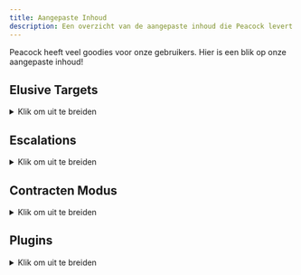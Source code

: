 ```yaml
---
title: Aangepaste Inhoud
description: Een overzicht van de aangepaste inhoud die Peacock levert.
---
```


Peacock heeft veel goodies voor onze gebruikers. Hier is een blik op onze aangepaste inhoud!

<div class="make_h2_smaller">

## Elusive Targets

<details>

<summary>Klik om uit te breiden</summary>

Binnen Peacock kun je Elusive Targets herspelen zonder tijdslimiet op herstarts (in tegenstelling tot Elusive Target Arcade), en zonder tijdslimiet.
  * **Hoe te Spelen**: Na het opstarten van Hitman 3 in Peacock, ga naar `Career` -> `Elusive Targets` in-game.

</details>

## Escalations

<details>
<summary>Klik om uit te breiden</summary>

* **Aangepaste Peacock Escalations**
  * Peacock ondersteunt aangepaste (gemaakt met input van de gebruiker) escalations. Deze escalations zijn standaard beschikbaar in het spel. Je kan ook enkele aangepaste escalations zien in de [Roadmaps](https://thepeacockproject.org/wiki/roadmaps).

* **Officiële Server Escalations**
  * Peacock ondersteunt ook enkele officiële server escalations, hoewel ze niet allemaal geport zijn. Deze escalations zijn standaard beschikbaar in het spel.
* **Legacy Escalations**
  * Peacock ondersteunt Hitman 2016 escalations die niet zijn overgezet naar Hitman 2 of 3 (legacy escalations).
  * Om legacy escalations te installeren, zoek `legacy in: plugin-releases` in de Peacock Discord. Download `LegacyEscalationsPlugin.js`, installeer het in je Peacock installatie map (`...Peacock-vx.x.x/Peacock-vx.x.x`).
* **Hoe Escalations te Spelen**: Ga naar het `Destinations` menu, dan naar een specifieke map in-game om escalations te openen.

</details>

## Contracten Modus

<details>
<summary>Klik om uit te breiden</summary>

Peacock ondersteunt zowel officiële server als aangepaste Peacock contracten.

* **Featured contracten**
  * Dit omvat alle officiële contracten van de servers, evenals sommige aangepaste contracten die door het Peacock ontwikkelingsteam worden gecreëerd. Je kan enkele van deze op maat gemaakte contracten [here] zien(https://thepeacockproject.org/wiki/roadmaps).
  * Hoe te Spelen: Ga naar het ```Game Modes`` -> ```Contracts`` -> ```Featured``` menu in-game
* Door Gebruiker Gemaakte, Officiële Server Contracten**
  * Hoe te Installeren: Ga naar het ```Game Modes`` -> ```Contracts`` -> ```Contract Lookup`` menu in-game. Voer de officiële server contract ID in (let op: alleen Steam en Epic Hitman 3 contracten worden ondersteund). Het contract wordt nu gedownload in ```...Peacock-vx.x.x/Peacock-vx.x.x/Contracts/```.
  * Hoe te Spelen: Ga naar ```Game Modes`` -> ```Contracts`` -> ```My Contracts``` in-game om te spelen.
* **Door Gebruiker Gemaakte, Peacock Contracten**
  * Hoe te Installeren: Download het contracten ```.ocre`` bestand van het ``share-contracts`` kanaal in de Peacock Discord. Installeer dit ```.ocre`` bestand in uw ```...Peacock-vx.x.x/Peacock-vx.x.x/Contracts`` map.
  * Hoe je je eigen maakt: Als je een contract maakt in-game terwijl je in Peacock server bent, zal je contract worden opgeslagen als een ```.ocre`` bestand in de ```...Peacock-vx.x.x/Peacock-vx.x.x/Contracts`` map. Zorg ervoor dat je het ```.ocre`` bestand deelt in het ``share-contracts`` kanaal van de Peacock Discord als je wilt dat anderen je aangepaste Peacock contract kunnen spelen.
  * Hoe te Spelen: Ga naar ```Game Modes`` -> ```Contracts`` -> ```My Contracts``` in-game om te spelen.

</details>

## Plugins

<details>
<summary>Klik om uit te breiden</summary>

Naast de Legacy Escalations Plugin, die eerder in de Escalations sectie is beschreven, ondersteunt Peacock een breed scala aan server side mods (plugins). Deze omvatten, maar zijn niet beperkt tot:
* Kill Everyone Mode
  * Alle echte NPC's gemarkeerd als doelwit, kan Silent Assassin rating terugkrijgen na het doden van iedereen.
  * Opmerking: Erg buggy voor maps met 200+ doelen, geweren kunnen willekeurig vastlopen. Misschien moet je beginnen met mensen melee te doden.
* Sarajevo Six
  * Bonusmissies die anders alleen beschikbaar zijn in de Hitman 2016 Playstation-versie.
  * Installatie-instructies: https://rentry.org/H3_TS6
* Plugins om anders ongebruikte wapens aan het spel toe te voegen
* Plugins om bestaande wapens en vermommingen aan te passen.
* **Hoe Plugins te Installeren**: In het algemeen, om plugins te installeren, ga naar ```#plugin-releases`` in de Peacock Discord en download een plugin waar je in geïnteresseerd bent. Installeer het dan in de hoofdmap van je Peacock installatie (```...Peacock-vx.x.x/Peacock-vx.x.x``). Zorg ervoor dat je kijkt voor verdere instructies in het ```#plugin-releases``` kanaal voor een bepaalde plugin, aangezien bepaalde plugins verdere installatiestappen vereisen of incompatibel zijn met nieuwere versies van Peacock.

**Opmerking: Plugins zijn slechts een klein deel van de Hitman modding scene. Veel Hitman mods worden client-side gedaan en vallen buiten het bereik van Peacock.** Client-side mods worden hier samengevoegd: https://www.nexusmods.com/hitman3

</details>

</div>